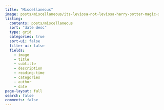 ```yaml
---
title: "Miscellaneous"
image: posts/miscellaneous/its-leviosa-not-leviosa-harry-potter-magic-spell-vector.png
listing:
  contents: posts/miscellaneous
  sort: "date desc"
  type: grid
  categories: true
  sort-ui: false
  filter-ui: false
  fields:
    - image
    - title
    - subtitle
    - description
    - reading-time
    - categories
    - author
    - date
page-layout: full
search: false
comments: false
---
```



